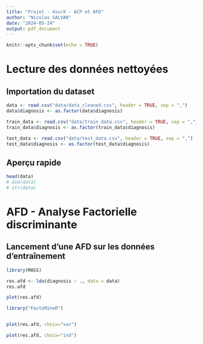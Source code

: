---
title: "Projet - 4surX - ACP et AFD"
author: "Nicolas SALVAN"
date: "2024-05-24"
output: pdf_document
---

```{r setup, include=FALSE}
knitr::opts_chunk$set(echo = TRUE)
```

# Lecture des données nettoyées 

## Importation du dataset 

```{r}
data <- read.csv("data/data_cleaned.csv", header = TRUE, sep = ",")
data$diagnosis <- as.factor(data$diagnosis)

train_data <- read.csv("data/train_data.csv", header = TRUE, sep = ",")
train_data$diagnosis <- as.factor(train_data$diagnosis)

test_data <- read.csv("data/test_data.csv", header = TRUE, sep = ",")
test_data$diagnosis <- as.factor(test_data$diagnosis)
```

## Aperçu rapide 

```{r}
head(data)
# dim(data)
# str(data)
```

# AFD - Analyse Factorielle discriminante 

## Lancement d'une AFD sur les données d'entraînement 

```{r}
library(MASS)
```


```{r}
res.afd <- lda(diagnosis ~ ., data = data)
res.afd
```


```{r}
plot(res.afd)
```

```{r}
library("FactoMineR")
```

```{r}

```

```{r}
plot(res.afd, choix="var")
```

```{r}
plot(res.afd, choix="ind")
```

```{r}
```


